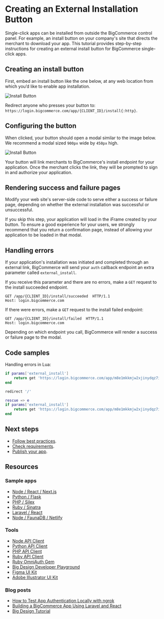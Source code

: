 # Creating an External Installation Button




Single-click apps can be installed from outside the BigCommerce control panel. For example, an install button on your company's site that directs the merchant to download your app. This tutorial provides step-by-step instructions for creating an external install button for BigCommerce single-click apps.


## Creating an install button

First, embed an install button like the one below, at any web location from which you’d like to enable app installation.

![Install Button](https://storage.googleapis.com/bigcommerce-production-dev-center/images/apps/apps-10-buttons-01.png "Install Button")

Redirect anyone who presses your button to: `https://login.bigcommerce.com/app/{CLIENT_ID}/install{:http}`.

## Configuring the button

When clicked, your button should open a modal similar to the image below. We recommend a modal sized `900px` wide by `450px` high.

![Install Button](https://storage.googleapis.com/bigcommerce-production-dev-center/images/apps/apps-10-buttons-02.png "Install Button")

Your button will link merchants to BigCommerce's install endpoint for your application. Once the merchant clicks the link, they will be prompted to sign in and authorize your application.

## Rendering success and failure pages

Modify your web site's server-side code to serve either a success or failure page, depending on whether the external installation was successful or unsuccessful.

If you skip this step, your application will load in the iFrame created by your button. To ensure a good experience for your users, we strongly recommend that you return a confirmation page, instead of allowing your application to be loaded in that modal.

## Handling errors

If your application's installation was initiated and completed through an external link, BigCommerce will send your `auth` callback endpoint an extra parameter called `external_install`.

If you receive this parameter and there are no errors, make a `GET` request to the install succeeded endpoint.


```http copy
GET /app/{CLIENT_ID}/install/succeeded  HTTP/1.1
Host: login.bigcommerce.com
```

If there were errors, make a `GET` request to the install failed endpoint:

```http copy
GET /app/{CLIENT_ID}/install/failed  HTTP/1.1
Host: login.bigcommerce.com
```

Depending on which endpoint you call, BigCommerce will render a success or failure page to the modal.

## Code samples

Handling errors in Lua:

```lua filename="Example: Lua error handling" showLineNumbers copy
if params['external_install']
    return get 'https://login.bigcommerce.com/app/m8e1mkkmjw2xjinydqz7ie05to1y2nk/install/succeeded'
end

redirect '/'

rescue => e
if params['external_install']
    return get 'https://login.bigcommerce.com/app/m8e1mkkmjw2xjinydqz7ie05to1y2nk/install/failed'
end
```

## Next steps
* [Follow best practices](/api-docs/apps/guid/best-practices).
* [Check requirements](/api-docs/apps/guide/requirements).
* [Publish your app](/api-docs/apps/guide/publish).

## Resources

### Sample apps
* [Node / React / Next.js](https://github.com/bigcommerce/sample-app-nodejs)
* [Python / Flask](https://github.com/bigcommerce/hello-world-app-python-flask)
* [PHP / Silex](https://github.com/bigcommerce/hello-world-app-php-silex)
* [Ruby / Sinatra](https://github.com/bigcommerce/hello-world-app-ruby-sinatra)
* [Laravel / React](https://github.com/bigcommerce/laravel-react-sample-app)
* [Node / FaunaDB / Netlify](https://github.com/bigcommerce/channels-app/)

### Tools
* [Node API Client](https://github.com/bigcommerce/node-bigcommerce/)
* [Python API Client](https://github.com/bigcommerce/bigcommerce-api-python)
* [PHP API Client](https://github.com/bigcommerce/bigcommerce-api-php)
* [Ruby API Client](https://github.com/bigcommerce/bigcommerce-api-ruby)
* [Ruby OmniAuth Gem](https://github.com/bigcommerce/omniauth-bigcommerce)
* [Big Design Developer Playground](https://developer.bigcommerce.com/big-design)
* [Figma UI Kit](https://figma.com/file/jTVuUkiZ1j3rux8WHG4IKK/BigDesign-UI-Kit?node-id=0%3A1/duplicate)
* [Adobe Illustrator UI Kit](https://design.bigcommerce.com/bigdesign-ui-kit)

### Blog posts
* [How to Test App Authentication Locally with ngrok](https://medium.com/bigcommerce-developer-blog/how-to-test-app-authentication-locally-with-ngrok-149150bfe4cf)
* [Building a BigCommerce App Using Laravel and React](https://medium.com/bigcommerce-developer-blog/building-a-bigcommerce-app-using-laravel-and-react-711ceceb5006)
* [Big Design Tutorial](https://medium.com/bigcommerce-developer-blog/bigdesign-build-native-looking-uis-with-the-bigcommerce-design-system-fb06a01a24f2)
